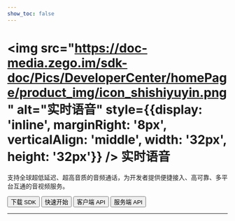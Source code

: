 ```yaml
---
show_toc: false
---
```


# <img src="https://doc-media.zego.im/sdk-doc/Pics/DeveloperCenter/homePage/product_img/icon_shishiyuyin.png" alt="实时语音" style={{display: 'inline', marginRight: '8px', verticalAlign: 'middle', width: '32px', height: '32px'}} /> 实时语音

支持全球超低延迟、超高音质的音频通话，为开发者提供便捷接入、高可靠、多平台互通的音视频服务。

<Button primary-color="NavyBlue" target="_blank" href="./../client-sdk/download-sdk.mdx">下载 SDK</Button>
<Button primary-color="NavyBlue" target="_blank" href="./../quick-start/implementing-voice-call.mdx">快速开始</Button>
<Button primary-color="NavyBlue" target="_blank" href="/real-time-voice-api/overview">客户端 API</Button>
<Button primary-color="NavyBlue" target="_blank" href="/real-time-voice-server/api-reference/overview">服务端 API</Button>

---

<Steps titleSite="h3">
  <Step title="产品介绍" icon="https://doc-media.zego.im/sdk-doc/Pics/Express/overview_catalog/icon_documentation_jianjie.png">
    <FeatureList
      features={        [
                {
                        "title": "概述",
                        "link": "/real-time-voice-harmonyos/introduction/overview"
                },
                {
                        "title": "产品功能",
                        "link": "/real-time-voice-harmonyos/introduction/product-feature-list"
                },
                {
                        "title": "实时语音价格说明",
                        "link": "/real-time-voice-harmonyos/introduction/pricing/rtc"
                },
                {
                        "title": "服务端混流价格说明",
                        "link": "/real-time-voice-harmonyos/introduction/pricing/server-side-stream-mixing"
                },
                {
                        "title": "限制说明",
                        "link": "/real-time-voice-harmonyos/best-practice/restrictions"
                },
                {
                        "title": "已知问题及解决方案",
                        "link": "/real-time-voice-harmonyos/introduction/known-issues-and-solutions"
                }
        ]}
    />
  </Step>
  <Step title="快速开始" icon="https://doc-media.zego.im/sdk-doc/Pics/Express/overview_catalog/icon_documentation_kuaisukaishi.png">
    <FeatureList
      features={        [
                {
                        "title": "跑通示例源码",
                        "link": "/real-time-voice-harmonyos/quick-start/run-example-code"
                },
                {
                        "title": "集成 SDK",
                        "link": "/real-time-voice-harmonyos/quick-start/integrating-sdk"
                },
                {
                        "title": "实现音频通话",
                        "link": "/real-time-voice-harmonyos/quick-start/implementing-voice-call"
                }
        ]}
    />
  </Step>
  <Step title="通信能力" icon="https://doc-media.zego.im/sdk-doc/Pics/Express/overview_catalog/icon_documentation_tongxun.png">
    <FeatureList
      type="基础"
      features={        [
                {
                        "title": "通话质量监测",
                        "link": "/real-time-voice-harmonyos/communication/monitor-stream-quality"
                }
        ]}
    />
    <br/>
    <FeatureList
      type="进阶"
      features={        [
                {
                        "title": "媒体补充增强信息（SEI）",
                        "link": "/real-time-voice-harmonyos/communication/sei"
                },
                {
                        "title": "流量控制",
                        "link": "/real-time-voice-harmonyos/communication/traffic-control"
                }
        ]}
    />
  </Step>
  <Step title="房间能力" icon="https://doc-media.zego.im/sdk-doc/Pics/Express/overview_catalog/icon_documentation_fangjian.png">
    <FeatureList
      type="基础"
      features={        [
                {
                        "title": "房间连接状态说明",
                        "link": "/real-time-voice-harmonyos/room/room-connection-status"
                },
                {
                        "title": "实时消息与信令",
                        "link": "/real-time-voice-harmonyos/room/messaging-and-signaling"
                }
        ]}
    />
  </Step>
  <Step title="音频能力" icon="https://doc-media.zego.im/sdk-doc/Pics/Express/overview_catalog/icon_documentation_yinpin.png">
    <FeatureList
      type="基础"
      features={        [
                {
                        "title": "音频频谱与音量变化",
                        "link": "/real-time-voice-harmonyos/audio/sound-level-spectrum"
                },
                {
                        "title": "耳返与声道设置",
                        "link": "/real-time-voice-harmonyos/audio/headphone-monitor"
                },
                {
                        "title": "音频 3A 处理",
                        "link": "/real-time-voice-harmonyos/audio/audio-3a-processing"
                },
                {
                        "title": "变声/混响/立体声",
                        "link": "/real-time-voice-harmonyos/audio/audio-effects"
                }
        ]}
    />
    <br/>
    <FeatureList
      type="进阶"
      features={        [
                {
                        "title": "自定义音频采集",
                        "link": "/real-time-voice-harmonyos/audio/custom-audio-capture-and-rendering"
                },
                {
                        "title": "自定义音频处理",
                        "link": "/real-time-voice-harmonyos/audio/audio-effects"
                }
        ]}
    />
  </Step>
  <Step title="直播能力" icon="https://doc-media.zego.im/sdk-doc/Pics/Express/overview_catalog/icon_documentation_zhibo.png">
    <FeatureList
      type="基础"
      features={        [
                {
                        "title": "混流",
                        "link": "/real-time-voice-harmonyos/live-streaming/stream-mixing"
                }
        ]}
    />
  </Step>
  <Step title="其他能力" icon="https://doc-media.zego.im/sdk-doc/Pics/Express/overview_catalog/icon_documentation_xiaoxi_2.png">
    <FeatureList
      type="基础"
      features={        [
                {
                        "title": "媒体播放器",
                        "link": "/real-time-voice-harmonyos/other/media-player"
                },
                {
                        "title": "音效文件播放器",
                        "link": "/real-time-voice-harmonyos/other/audio-effect-player"
                }
        ]}
    />
  </Step>
  <Step title="参考文档" icon="https://doc-media.zego.im/sdk-doc/Pics/Express/overview_catalog/icon_documentation_cankaowendang.png">
    <FeatureList
      features={      [
            {
                  "title": "客户端 API",
                  "link": "/real-time-voice-api/overview"
            },
            {
                  "title": "服务端 API",
                  "link": "/real-time-voice-server/api-reference/overview"
            },
            {
                  "title": "常见错误码",
                  "link": "/real-time-voice-ios/client-sdk/error-code"
            },
            {
                  "title": "常见问题",
                  "link": "/faq/overview"
            }
      ]}
    />
  </Step>
</Steps>